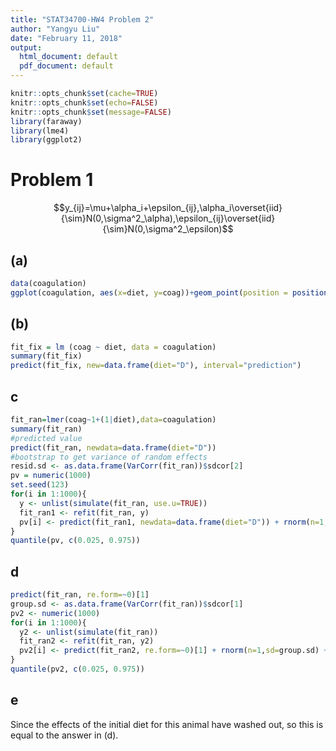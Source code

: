 ```yaml
---
title: "STAT34700-HW4 Problem 2"
author: "Yangyu Liu"
date: "February 11, 2018"
output:
  html_document: default
  pdf_document: default
---
```


```r
knitr::opts_chunk$set(cache=TRUE)
knitr::opts_chunk$set(echo=FALSE)
knitr::opts_chunk$set(message=FALSE)
library(faraway)
library(lme4)
library(ggplot2)
```

# Problem 1

$$y_{ij}=\mu+\alpha_i+\epsilon_{ij},\alpha_i\overset{iid}{\sim}N(0,\sigma^2_\alpha),\epsilon_{ij}\overset{iid}{\sim}N(0,\sigma^2_\epsilon)$$

## (a)

```r
data(coagulation)
ggplot(coagulation, aes(x=diet, y=coag))+geom_point(position = position_jitter(width=0.1, height=0.0))
```

## (b)

```r
fit_fix = lm (coag ~ diet, data = coagulation)
summary(fit_fix)
predict(fit_fix, new=data.frame(diet="D"), interval="prediction")
```

## c

```r
fit_ran=lmer(coag~1+(1|diet),data=coagulation)
summary(fit_ran)
#predicted value
predict(fit_ran, newdata=data.frame(diet="D"))
#bootstrap to get variance of random effects
resid.sd <- as.data.frame(VarCorr(fit_ran))$sdcor[2]
pv = numeric(1000)
set.seed(123)
for(i in 1:1000){
  y <- unlist(simulate(fit_ran, use.u=TRUE))
  fit_ran1 <- refit(fit_ran, y)
  pv[i] <- predict(fit_ran1, newdata=data.frame(diet="D")) + rnorm(n=1,sd=resid.sd)
}
quantile(pv, c(0.025, 0.975))
```

## d

```r
predict(fit_ran, re.form=~0)[1]
group.sd <- as.data.frame(VarCorr(fit_ran))$sdcor[1]
pv2 <- numeric(1000)
for(i in 1:1000){
  y2 <- unlist(simulate(fit_ran))
  fit_ran2 <- refit(fit_ran, y2)
  pv2[i] <- predict(fit_ran2, re.form=~0)[1] + rnorm(n=1,sd=group.sd) + rnorm(n=1,sd=resid.sd)
}
quantile(pv2, c(0.025, 0.975))

```

## e
Since the effects of the initial diet for this animal have washed out, so this is equal to the answer in (d). 
